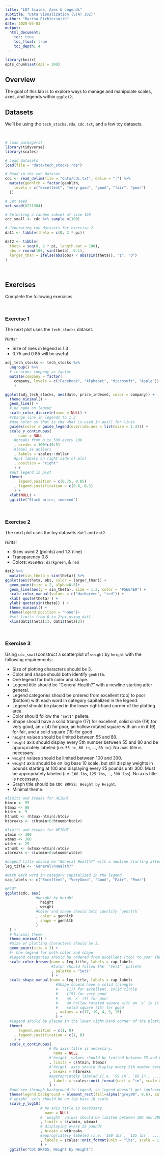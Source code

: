 ```yaml
---
title: "L07 Scales, Axes & Legends"
subtitle: "Data Visualization (STAT 302)"
author: "Martha Eichlersmith"
date: 2020-05-03
output:
  html_document:
    toc: true
    toc_float: true
    toc_depth: 4
---
```



```r
library(knitr)
opts_chunk$set(dpi = 300)
```

## Overview

The goal of this lab is to explore ways to manage and manipulate scales, axes, and legends within `ggplot2`. 

## Datasets

We'll be using the `tech_stocks.rda`, `cdc.txt`, and a few toy datasets.

<br>

```r
# Load package(s)
library(tidyverse) 
library(scales)

# Load datasets 
load(file = "data/tech_stocks.rda")

# Read in the cdc dataset
cdc <- read_delim(file = "data/cdc.txt", delim = "|") %>%
  mutate(genhlth = factor(genhlth,
    levels = c("excellent", "very good", "good", "fair", "poor")
  ))

# Set seed
set.seed(8221984)

# Selecting a random subset of size 100
cdc_small <- cdc %>% sample_n(100)

# Generating toy datasets for exercise 2
dat1 <- tibble(theta = c(0, 2 * pi))

dat2 <- tibble(
  theta = seq(0, 2 * pi, length.out = 100),
  obs = rnorm(100, sin(theta), 0.1),
  larger_than = ifelse(abs(obs) < abs(sin(theta)), "1", "0")
)
```

<br>

## Exercises

Complete the following exercises.

<br>

### Exercise 1

The next plot uses the `tech_stocks` dataset.  

*Hints:*

- Size of lines in legend is 1.3
- 0.75 and 0.85 will be useful


```r
adj_tech_stocks <- tech_stocks %>%
  ungroup() %>%
  # re-order company as factor 
  mutate(company = factor(
    company, levels = c("Facebook", "Alphabet", "Microsoft", "Apple"))
    )

ggplot(adj_tech_stocks, aes(date, price_indexed, color = company)) +
  theme_minimal() +
  geom_line() +
  # no name on legend 
  scale_color_discrete(name = NULL) +
  #change line in legends to 1.3
  #use color as that is the what is used in aes() for lines 
  guides(color = guide_legend(override.aes = list(size = 1.3))) +
  scale_y_continuous(
      name = NULL
    #breaks from 0 to 500 every 100
    , breaks = 100*c(0:5)
    #label as dollars 
    , labels = scales::dollar
    #put labels on right side of plot 
    , position = "right"
    ) +
  #put legend in plot
  theme(
      legend.position = c(0.75, 0.85)
    , legend.justification = c(0.6, 0.5)
    ) +
  xlab(NULL) +
  ggtitle("Stock price, indexed")
```




<br>

### Exercise 2

The next plot uses the toy datasets `dat1` and `dat2`.  

*Hints:*

- Sizes used 2 (points) and 1.3 (line)
- Transparency 0.8
- Colors: `#56B4E9`, `darkgreen`, & `red`


```r
dat2 %>%
  mutate(sin_theta = sin(theta)) %>%
ggplot(aes(theta, obs, color = larger_than)) +
  geom_point(size = 2, alpha=0.8)+
  geom_line(aes(y = sin_theta), size = 1.3, color = "#56B4E9") +
  scale_color_manual(values = c("darkgreen", "red")) +
  xlab( quote(theta) ) +
  ylab( quote(sin(theta)) ) +
  theme_minimal() +
  theme(legend.position = "none")+
  #set limits from 0 to 2*pi using dat1 
  xlim(dat1$theta[1], dat1$theta[2])
```


<br>

### Exercise 3

Using `cdc_small`construct a scatterplot of `weight` by `height` with the following requirements: 

- Size of plotting characters should be 3.
- Color and shape should both identify `genhlth`.
- One legend for both color and shape.
- Legend title should be "General Health?" with a newline starting after general.
- Legend categories should be ordered from excellent (top) to poor (bottom) with each word in category capitalized in the legend.
- Legend should be placed in the lower right-hand corner of the plotting area. 
- Color should follow the `"Set1"` pallete.
- Shape should have a solid triangle (17) for excellent, solid circle (19) for very good, an `x` (4) for poor, an hollow rotated square with an `x` in it (9) for fair, and a solid square (15) for good.
- `height` values should be limited between 55 and 80.
- `height` axis should display every 5th number between 55 and 80 and be appropriately labeled (i.e. `55 in`, `60 in`, ..., `80 in`). No axis title is necessary.
- `weight` values should be limited between 100 and 300. 
- `weight` axis should be on log base 10 scale, but still display weights in pounds starting at 100 and displaying every 25 pounds until 300. Must be appropriately labeled (i.e. `100 lbs`, `125 lbs`, ..., `300 lbs`). No axis title is necessary.
- Graph title should be `CDC BRFSS: Weight by Height`.
- Minimal theme.


```r
#limits and breaks for HEIGHT
htmin <- 55
htmax <- 80
htdiv <- 5
htnumb <- (htmax-htmin)/htdiv
htbreaks <- c(htmin+0:htnumb*htdiv)

#limits and breaks for WEIGHT
wtmin <- 100
wtmax <- 300
wtdiv <- 25
wtnumb <- (wtmax-wtmin)/wtdiv
wtbreaks <- c(wtmin+0:wtnumb*wtdiv)

#Legend title should be "General Health?" with a newline starting after general
leg_title <- "General\nHealth?"

#with each word in category capitalized in the legend
cap_labels <- c("Excellent", "VeryGood", "Good", "Fair", "Poor")

#PLOT 
ggplot(cdc, aes(
              #weight by height 
                height
              , weight
              #Color and shape should both identify `genhlth`
              , color = genhlth
              , shape = genhlth
              )
  ) +
  # Minimal theme
  theme_minimal() +
  #Size of plotting characters should be 3.
  geom_point(size = 3) +
  #- One legend for both color and shape
  #Legend categories should be ordered from excellent (top) to poor (bottom)
  scale_color_brewer(name = leg_title, labels = cap_labels
                     #Color should follow the `"Set1"` pallete
                     , palette = "Set1"
                     ) +
  scale_shape_manual(name = leg_title, labels = cap_labels
                       #Shape should have a solid triangle 
                       #    (17) for excellent, solid circle
                       #    (19) for very good
                       #    an `x` (4) for poor
                       #    an hollow rotated square with an `x` in it (9) for fair
                       #    solid square (15) for good
                       , values = c(17, 19, 4, 9, 15) 
                       ) +
  #Legend should be placed in the lower right-hand corner of the plotting area
  theme(
      legend.position = c(1, 0)
    , legend.justification = c(1, 0)
    ) +
  scale_x_continuous(
                    # No axis title is necessary.
                      name = NULL
                    #`height` values should be limited between 55 and 80.
                    , limits = c(htmin, htmax)
                    #`height` axis should display every 5th number between 55 and 80 
                    , breaks = htbreaks
                    #appropriately labeled (i.e. `55 in`, `60 in`, ..., `80 in`)
                    , labels = scales::unit_format(unit = "in", scale = 1, accuracy = 1)
                    ) +
  #add see-through background to legend; so legend doesn't get confused with plotted values 
  theme(legend.background = element_rect(fill=alpha("grey90", 0.6), color = "transparent")) +
  #`weight` axis should be on log base 10 scale
  scale_y_log10(
                # No axis title is necessary.
                  name = NULL
                # `weight` values should be limited between 100 and 300
                , limits = c(wtmin, wtmax)
                # displaying every 25 pounds
                , breaks = wtbreaks 
                #appropriately labeled (i.e. `100 lbs`, `125 lbs`, ..., `300 lbs`)
                , labels = scales::unit_format(unit = "lbs", scale = 1, accuracy = 1)
                ) +
  ggtitle("CDC BRFSS: Weight by Height")

```





























